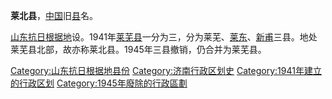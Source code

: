 '''莱北县'''，[[中国|中国]]旧[[县|县]]名。

[[山东抗日根据地|山东抗日根据地]]设。1941年[[莱芜县|莱芜县]]一分为三，分为莱芜、[[莱东县|莱东]]、[[新甫县|新甫]]三县。地处莱芜县北部，故亦称莱北县。1945年三县撤销，仍合并为莱芜县。

{{中华民国大陆时期行政区划小作品}}
{{DEFAULTSORT:L}}
[[Category:山东抗日根据地县份|Category:山东抗日根据地县份]]
[[Category:济南行政区划史|Category:济南行政区划史]]
[[Category:1941年建立的行政区划|Category:1941年建立的行政区划]]
[[Category:1945年廢除的行政區劃|Category:1945年廢除的行政區劃]]